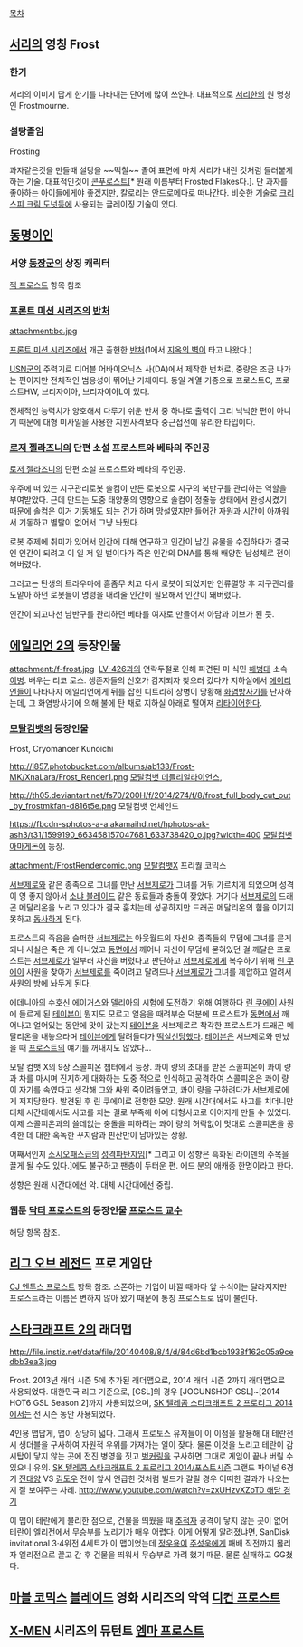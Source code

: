 [[목차]]
== [[서리]]의 영칭 Frost ==
=== 한기 ===
서리의 이미지 답게 한기를 나타내는 단어에 많이 쓰인다. 대표적으로 [[서리한]]의 원 명칭인 Frostmourne.
=== 설탕졸임 ===
Frosting

과자같은것을 만들때 설탕을 ~~떡칠~~ 졸여 표면에 마치 서리가 내린 것처럼 들러붙게 하는 기술. 대표적인것이 [[콘푸로스트]][* 원래 이름부터 Frosted Flakes다.]. 단 과자를 좋아하는 아이들에게야 좋겠지만, 칼로리는 안드로메다로 떠나간다. 비슷한 기술로 [[크리스피 크림 도넛]]등에 사용되는 글레이징 기술이 있다.
== [[동명이인]] ==
=== 서양 [[동장군]]의 상징 캐릭터 ===
[[잭 프로스트]] 항목 참조

=== [[프론트 미션 시리즈]]의 [[반처]] ===
attachment:bc.jpg 

[[프론트 미션 시리즈]]에서 개근 출현한 [[반처]](1에서 [[지옥의 벽]]이 타고 나왔다.) 

[[USN]]군의 주력기로 디어블 어바이오닉스 사(DA)에서 제작한 번처로, 중량은 조금 나가는 편이지만 전체적인 범용성이 뛰어난 기체이다. 동일 계열 기종으로 프로스트C, 프로스트HW, 브리자이아, 브리자이아L이 있다.

전체적인 능력치가 양호해서 다루기 쉬운 반처 중 하나로 출력이 그리 넉넉한 편이 아니기 때문에 대형 미사일을 사용한 지원사격보다 중근접전에 유리한 타입이다.


=== [[로저 젤라즈니]]의 단편 소설 프로스트와 베타의 주인공 ===
[[로저 젤라즈니]]의 단편 소설 프로스트와 베타의 주인공. 

우주에 떠 있는 지구관리로봇 솔컴이 만든 로봇으로 지구의 북반구를 관리하는 역할을 부여받았다. 근데 만드는 도중 태양풍의 영향으로 솔컴이 정줄놓 상태에서 완성시켰기 때문에 솔컴은 이거 기동해도 되는 건가 하며 망설였지만 들어간 자원과 시간이 아까워서 기동하고 별탈이 없어서 그냥 놔뒀다. 

로봇 주제에 취미가 있어서 인간에 대해 연구하고 인간이 남긴 유물을 수집하다가 결국엔 인간이 되려고 이 일 저 일 벌이다가 죽은 인간의 DNA를 통해 배양한 남성체로 전이해버렸다. 

그러고는 탄생의 트라우마에 흠좀무 치고 다시 로봇이 되었지만 인류멸망 후 지구관리를 도맡아 하던 로봇들이 명령을 내려줄 인간이 필요해서 인간이 돼버렸다. 

인간이 되고나선 남반구를 관리하던 베타를 여자로 만들어서 아담과 이브가 된 듯.

== [[에일리언 2]]의 등장인물 ==
attachment:/f-frost.jpg
﻿ 
[[LV-426]]과의 연락두절로 인해 파견된 미 식민 [[해병대]] 소속 [[이병]]. 배우는  리코 로스.
생존자들의 신호가 감지되자 찾으러 갔다가 지하실에서 [[에이리언]]들이 나타나자 에일리언에게 뒤를 잡힌 디트리히 상병이 당황해 [[화염방사기]]를 난사하는데, 그 화염방사기에 의해 불에 탄 채로 지하실 아래로 떨어져 [[리타이어]]한다.

=== [[모탈컴뱃]]의 등장인물 ===
Frost, Cryomancer Kunoichi

http://i857.photobucket.com/albums/ab133/Frost-MK/XnaLara/Frost_Render1.png
[[모탈컴뱃 데들리얼라이언스]], 

http://th05.deviantart.net/fs70/200H/f/2014/274/f/8/frost_full_body_cut_out_by_frostmkfan-d816t5e.png
모탈컴뱃 언체인드

https://fbcdn-sphotos-a-a.akamaihd.net/hphotos-ak-ash3/t31/1599190_663458157047681_633738420_o.jpg?width=400
[[모탈컴뱃 아마게돈]]에 등장.

attachment:/FrostRendercomic.png
[[모탈컴뱃X]] 프리퀄 코믹스

[[서브제로]]와 같은 종족으로 그녀를 만난 [[서브제로]]가 그녀를 거둬 가르치게 되었으며 성격이 영 좋지 않아서 [[소냐 블레이드]] 같은 동료들과 충돌이 잦았다.
거기다 [[서브제로]]의 드래곤 메달리온을 노리고 있다가 결국 훔치는데 성공하지만 드래곤 메달리온의 힘을 이기지 못하고 [[동사]]하게 된다.

프로스트의 죽음을 슬퍼한 [[서브제로]]는 아웃월드의 자신의 종족들의 무덤에 그녀를 묻게 되나 사실은 죽은 게 아니었고 [[동면]]에서 깨어나 자신이 무덤에 묻혀있던 걸 깨달은 프로스트는 [[서브제로]]가 일부러 자신을 버렸다고 판단하고 [[서브제로]]에게 복수하기 위해 [[린 쿠에이]] 사원을 찾아가 [[서브제로]]를 죽이려고 달려드나 [[서브제로]]가 그녀를 제압하고 얼려서 사원의 방에 놔두게 된다.

에데니아의 수호신 에이거스와 델리아의 시험에 도전하기 위해 여행하다 [[린 쿠에이]] 사원에 들르게 된 [[테이븐]]이 뭔지도 모르고 얼음을 때려부순 덕분에 프로스트가 [[동면]]에서 깨어나고 얼어있는 동안에 맛이 갔는지 [[테이븐]]을 서브제로로 착각한 프로스트가 드래곤 메달리온을 내놓으라며 [[테이븐]]에게 달려들다가 [[떡실신]]당했다.
[[테이븐]]은 서브제로와 만났을 때 [[프로스트]]의 얘기를 꺼내지도 않았다...

모탈 컴뱃 X의 9장 스콜피온 챕터에서 등장. 콰이 량의 초대를 받은 스콜피온이 콰이 량과 차를 마시며 진지하게 대화하는 도중 적으로 인식하고 공격하여 스콜피온은 콰이 량이 자기를 속였다고 생각해 그와 싸워 죽이려들었고, 콰이 량을 구하려다가 서브제로에게 저지당한다. 발견된 후 린 쿠에이로 전향한 모양. 원래 시간대에서도 사고를 치더니만 대체 시간대에서도 사고를 치는 걸로 부족해 아예 대형사고로 이어지게 만들 수 있었다. 이제 스콜피온과의 쓸데없는 충돌을 피하려는 콰이 량의 허락없이 멋대로 스콜피온을 공격한 데 대한 혹독한 꾸지람과 핀잔만이 남아있는 상황.

어째서인지 [[소시오패스]]급의 [[성격파탄자]]임[* 그리고 이 성향은 흑화된 라이덴의 주목을 끌게 될 수도 있다.]에도 불구하고 팬층이 두터운 편. 에드 분의 애캐중 한명이라고 한다.

성향은 원래 시간대에선 악. 대체 시간대에선 중립.
=== 웹툰 [[닥터 프로스트]]의 등장인물 [[프로스트 교수]] ===
해당 항목 참조.

== [[리그 오브 레전드]] 프로 게임단 ==
[[CJ 엔투스 프로스트]] 항목 참조. 스폰하는 기업이 바뀔 때마다 앞 수식어는 달라지지만 프로스트라는 이름은 변하지 않아 왔기 때문에 통칭 프로스트로 많이 불린다.

== [[스타크래프트 2]]의 래더맵 ==
http://file.instiz.net/data/file/20140408/8/4/d/84d6bd1bcb1938f162c05a9cedbb3ea3.jpg

Frost. 2013년 래더 시즌 5에 추가된 래더맵으로, 2014 래더 시즌 2까지 래더맵으로 사용되었다.
대한민국 리그 기준으로, [GSL]의 경우 [JOGUNSHOP GSL]~[2014 HOT6 GSL Season 2]까지 사용되었으며, [[SK 텔레콤 스타크래프트 2 프로리그 2014]]에서는 전 시즌 동안 사용되었다.

4인용 맵답게, 맵이 상당히 넓다. 그래서 프로토스 유저들이 이 이점을 활용해 대 테란전 시 생더블을 구사하여 자원적 우위를 가져가는 일이 잦다. 물론 이것을 노리고 테란이 감시탑이 닿지 않는 곳에 전진 병영을 짓고 [[벙커링]]을 구사하면 그대로 게임이 끝나 버릴 수 있으니 유의. [[SK 텔레콤 스타크래프트 2 프로리그 2014/포스트시즌]] 그랜드 파이널 6경기 [[전태양]] VS [[김도우]] 전이 앞서 언급한 것처럼 빌드가 갈릴 경우 어떠한 결과가 나오는 지 잘 보여주는 사례. [[http://www.youtube.com/watch?v=zxUHzvXZoT0 해당 경기]]

이 맵이 테란에게 불리한 점으로, 건물을 띄웠을 때 [[추적자(스타크래프트 2)|추적자]] 공격이 닿지 않는 곳이 없어 테란이 엘리전에서 무승부를 노리기가 매우 어렵다. 이게 어떻게 알려졌냐면, SanDisk invitational 3·4위전 4세트가 이 맵이었는데 [[정우용]]이 [[주성욱]]에게 패배 직전까지 몰리자 엘리전으로 끌고 간 후 건물을 띄워서 무승부로 가려 했기 때문. 물론 실패하고 GG쳤다.


== [[마블 코믹스]] [[블레이드]] 영화 시리즈의 악역 [[디컨 프로스트]] ==

== [[X-MEN]] 시리즈의 뮤턴트 [[엠마 프로스트]] ==
